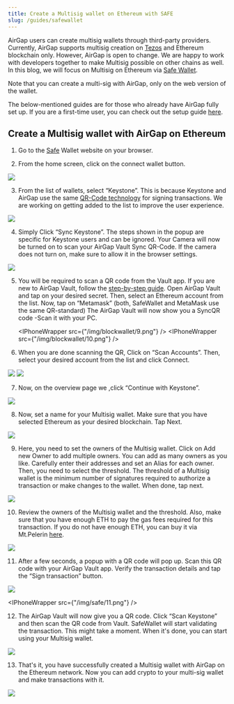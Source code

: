 ```yaml
---
title: Create a Multisig wallet on Ethereum with SAFE
slug: /guides/safewallet
---
```



AirGap users can create multisig wallets through third-party providers. Currently, AirGap supports multisig creation on [Tezos](https://medium.com/airgap-it/how-to-create-a-multisig-wallet-with-airgap-on-tezos-68999d2a672a) and Ethereum blockchain only. However, AirGap is open to change. We are happy to work with developers together to make Multisig possible on other chains as well.
In this blog, we will focus on Multisig on Ethereum via [Safe Wallet](https://app.safe.global/welcome).

Note that you can create a multi-sig with AirGap, only on the web version of the wallet.

The below-mentioned guides are for those who already have AirGap fully set up. If you are a first-time user, you can check out the setup guide [here](https://support.airgap.it/guides/step-by-step-guide).

## Create a Multisig wallet with AirGap on Ethereum

1. Go to the [Safe](https://app.safe.global/welcome) Wallet website on your browser.

2. From the home screen, click on the connect wallet button.

![](/img/safe/1.png)

3. From the list of wallets, select “Keystone”. This is because Keystone and AirGap use the same [QR-Code technology](https://eips.ethereum.org/EIPS/eip-4527) for signing transactions. We are working on getting added to the list to improve the user experience.

![](/img/safe/2.png)

4. Simply Click “Sync Keystone”. The steps shown in the popup are specific for Keystone users and can be ignored. Your Camera will now be turned on to scan your AirGap Vault Sync QR-Code. If the camera does not turn on, make sure to allow it in the browser settings.

![](/img/safe/3.png)

5. You will be required to scan a QR code from the Vault app. If you are new to AirGap Vault, follow the [step-by-step guide](https://support.airgap.it/guides/step-by-step-guide). Open
   AirGap Vault and tap on your desired secret. Then, select an Ethereum account from the list. Now, tap on “Metamask” (both, SafeWallet and MetaMask use the same QR-standard) The AirGap Vault will now show you a SyncQR code -Scan it with your PC.

   <IPhoneWrapper src={"/img/blockwallet/9.png"} />
   <IPhoneWrapper src={"/img/blockwallet/10.png"} />

6. When you are done scanning the QR, Click on “Scan Accounts”. Then, select your desired account from the list and click Connect.

![](/img/safe/4.png)
![](/img/safe/5.png)

7. Now, on the overview page we ,click “Continue with Keystone”.

![](/img/safe/6.png)

8. Now, set a name for your Multisig wallet. Make sure that you have selected Ethereum as your desired blockchain. Tap Next.

![](/img/safe/7.png)

9. Here, you need to set the owners of the Multisig wallet. Click on Add new Owner to add multiple owners. You can add as many owners as you like. Carefully enter their addresses and set an Alias for each owner. Then, you need to select the threshold. The threshold of a Multisig wallet is the minimum number of signatures required to authorize a transaction or make changes to the wallet. When done, tap next.

![](/img/safe/8.png)

10. Review the owners of the Multisig wallet and the threshold. Also, make sure that you have enough ETH to pay the gas fees required for this transaction. If you do not have enough ETH, you can buy it via Mt.Pelerin [here](http://mtpelerin.com/join?rfr=bcH4RmHm).

![](/img/safe/9.png)

11. After a few seconds, a popup with a QR code will pop up. Scan this QR code with your AirGap Vault app. Verify the transaction details and tap the “Sign transaction” button.

![](/img/safe/10.png)

<IPhoneWrapper src={"/img/safe/11.png"} />

12. The AirGap Vault will now give you a QR code. Click “Scan Keystone” and then scan the QR code from Vault. SafeWallet will start validating the transaction. This might take a moment. When it's done, you can start using your Multisig wallet.

![](/img/safe/12.png)

13. That's it, you have successfully created a Multisig wallet with AirGap on the Ethereum network. Now you can add crypto to your multi-sig wallet and make transactions with it.

![](/img/safe/13.png)
